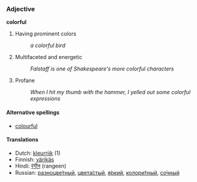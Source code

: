 === Adjective ===
'''colorful'''

# Having prominent colors
#: ''a colorful bird''
# Multifaceted and energetic
#: ''Falstaff is one of Shakespeare's more colorful characters''
# Profane
#: ''When I hit my thumb with the hammer, I yelled out some colorful expressions''

====Alternative spellings====
*[[colourful]]

====Translations====
*Dutch: [[kleurrijk]] (1)
*Finnish: [[värikäs]]
*Hindi: [[रंगीन]] (rangeen)
*Russian: [[разноцветный|разноцве&#769;тный]], [[цветастый|цвета&#769;стый]], [[яркий|я&#769;ркий]], [[колоритный|колори&#769;тный]], [[сочный|со&#769;чный]]